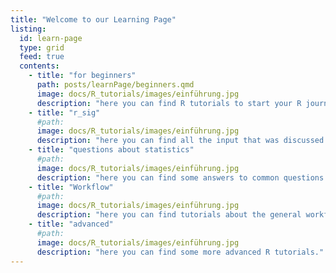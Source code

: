 ```yaml
---
title: "Welcome to our Learning Page"
listing:
  id: learn-page
  type: grid
  feed: true
  contents:
    - title: "for beginners"
      path: posts/learnPage/beginners.qmd
      image: docs/R_tutorials/images/einführung.jpg
      description: "here you can find R tutorials to start your R journey."
    - title: "r_sig"
      #path:
      image: docs/R_tutorials/images/einführung.jpg
      description: "here you can find all the input that was discussed in R-SIG."
    - title: "questions about statistics"
      #path:
      image: docs/R_tutorials/images/einführung.jpg
      description: "here you can find some answers to common questions about statistics or our r-packages." 
    - title: "Workflow"
      #path:
      image: docs/R_tutorials/images/einführung.jpg
      description: "here you can find tutorials about the general workflow when working with RStudio or Github."
    - title: "advanced"
      #path:
      image: docs/R_tutorials/images/einführung.jpg
      description: "here you can find some more advanced R tutorials."
---
```


::: {learn-page}
:::
